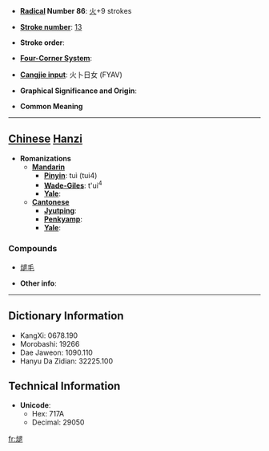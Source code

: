 * '''[[Wiktionary:Chinese radical index| Radical]] Number 86''': [[Wiktionary:Chinese radical index 火|火]]+9 strokes

* '''[[Wiktionary:Chinese total strokes index|Stroke number]]''': [[Wiktionary:Chinese total strokes index 13|13]]

* '''Stroke order''': 

* '''[[Wiktionary:Chinese four corner index|Four-Corner System]]''': 

* '''[[Wiktionary:Chinese Cangjie index|Cangjie input]]''': 火卜日女 (FYAV)

* '''Graphical Significance and Origin''': 

* '''Common Meaning'''

----

== [[Chinese]] [[Hanzi]] ==

* '''Romanizations'''
** '''[[Mandarin]]'''
*** '''[[Pinyin]]''': tuì (tui4)
*** '''[[Wade-Giles]]''': t'ui<sup>4</sup>
*** '''[[Yale]]''': 
** '''[[Cantonese]]'''
*** '''[[Jyutping]]''':
*** '''[[Penkyamp]]''': 
*** '''[[Yale]]''': 

===Compounds===
*[[煺毛]]

* '''Other info''': 

----

== Dictionary Information ==

* KangXi: 0678.190
* Morobashi: 19266
* Dae Jaweon: 1090.110
* Hanyu Da Zidian: 32225.100

== Technical Information ==

* '''Unicode''':
** Hex: 717A
** Decimal: 29050

[[fr:煺]]